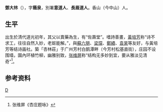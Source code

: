 {{unreferenced|time=2019-10-12T10:59:43+00:00}}
'''鄧大林'''（{{bd|?||?||}}），字'''蔭泉'''，別署'''意道人'''、'''長眉道人'''。香山（今中山）人。

== 生平 ==
出生於清代道光初年，其父以賣藥為生，有“佐壽堂”。嗜詩善畫，[[黃培芳|黃培芳]]称“诗不求工，往往自然入妙，老妪能解。”，與[[蘇六朋|蘇六朋]]、[[梁琛|梁琛]]、[[鄭績|鄭績]]、[[袁杲|袁杲]]等友好，与黃培芳等结诗画社。築「杏林莊」于广州芳村白鹅潭畔（今芳村松基直街），庄园不设围墙，園內环植竹柳，幽雅别致，[[张维屏|张维屏]]称“结构无多妙到宜，要从雅淡见清奇”<ref>张维屏《杏庄题咏》</ref>。

== 参考资料 ==
{{reflist}}

{{Authority control}}

{{DEFAULTSORT:}}
[[Category:清朝畫家|D]]


{{清朝人物小作品}}